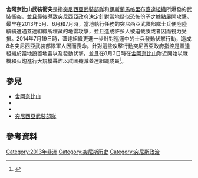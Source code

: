 {{Infobox civilian attack
| title = 舍阿奈比山武裝衝突
| image = Chambi1.JPG
| caption = 舍阿奈比山山頂。
| map = 
| map_caption = 
| location = [[突尼西亞|突尼西亞]][[卡塞林省|卡塞林省]][[舍阿奈比山|舍阿奈比山]]
| coordinates = 
| date = 2013年4月至今
| time = 
| timezone = 
| target = 
| motive = 
| type = 爆炸
| weapontitle = 
| weapons = [[地雷|地雷]]
| fatalities = '''至少14人死亡'''：
* 5名士兵因為誤踩地雷而喪命。
* 1名政府官員遭到誤擊。
* 8名士兵遭遇伏擊而喪命。
| injuries = 超過11人
| victim = 
| perp = [[伊斯蘭馬格里布蓋達組織|伊斯蘭馬格里布蓋達組織]]
| susperp = 
| numpart =
| dfen = 
}}

'''舍阿奈比山武裝衝突'''是指[[突尼西亞武裝部隊|突尼西亞武裝部隊]]和[[伊斯蘭馬格里布蓋達組織|伊斯蘭馬格里布蓋達組織]]所爆發的武裝衝突，並且最後導致[[突尼西亞|突尼西亞]]政府決定針對當地疑似恐怖份子之據點展開攻擊。最早在2013年5月、6月和7月時，當地執行任務的突尼西亞武裝部隊士兵便陸陸續續遭遇蓋達組織所埋藏的地雷攻擊，並且造成許多人被迫截肢或者因而視力受損。2014年7月19日時，蓋達組織更進一步針對巡邏中的士兵發動伏擊行動，造成8名突尼西亞武裝部隊軍人因而喪命。針對這些攻擊行動突尼西亞政府指控是蓋達組織於當地設置地雷以及發動伏擊，並且在8月3日時在[[舍阿奈比山|舍阿奈比山]]附近開始以戰機和火炮進行大規模轟炸以試圖殲滅蓋達組織成員<ref>{{Cite web |url= http://www.aljazeera.net/news/pages/6db3e051-006e-4659-9402-7776266f54fe |title= عملية عسكرية "واسعة النطاق" بتونس |author=  |date=  |publisher= [[半島電視台|半島電視台]] |language= ar |accessdate= 2013年8月6日 |quote=  |archive-date= 2013年12月31日 |archive-url= https://web.archive.org/web/20131231080604/http://aljazeera.net/news/pages/6db3e051-006e-4659-9402-7776266f54fe |dead-url= no }}</ref>。

== 參見 ==
* [[舍阿奈比山|舍阿奈比山]]
* {{Link-en|內政部 (突尼西亞)|Ministry of the Interior (Tunisia)|內政部}}
* {{Link-fr|國防部 (突尼西亞)|Ministère de la Défense (Tunisie)|國防部}}
* [[突尼西亞武裝部隊|突尼西亞武裝部隊]]

== 參考資料 ==
{{Reflist}}

[[Category:2013年非洲|Category:2013年非洲]]
[[Category:突尼斯历史|Category:突尼斯历史]]
[[Category:突尼斯政治|Category:突尼斯政治]]